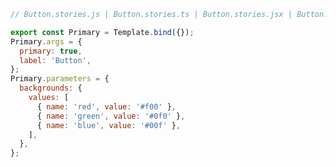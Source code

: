```js
// Button.stories.js | Button.stories.ts | Button.stories.jsx | Button.stories.tsx 

export const Primary = Template.bind({});
Primary.args = {
  primary: true,
  label: 'Button',
};
Primary.parameters = {
  backgrounds: {
    values: [
      { name: 'red', value: '#f00' },
      { name: 'green', value: '#0f0' },
      { name: 'blue', value: '#00f' },
    ],
  },
};
```